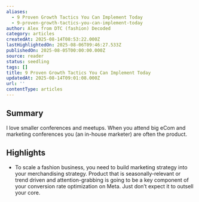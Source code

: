 ```yaml
---
aliases:
  - 9 Proven Growth Tactics You Can Implement Today
  - 9-proven-growth-tactics-you-can-implement-today
author: Alex from DTC (fashion) Decoded
category: articles
createdAt: 2025-08-14T08:53:22.000Z
lastHighlightedOn: 2025-08-06T09:46:27.533Z
publishedOn: 2025-08-05T00:00:00.000Z
source: reader
status: seedling
tags: []
title: 9 Proven Growth Tactics You Can Implement Today
updatedAt: 2025-08-14T09:01:08.000Z
url: ''
contentType: articles
---
```

## Summary

I love smaller conferences and meetups. When you attend big eCom and marketing conferences you (an in-house marketer) are often the product.

## Highlights

- To scale a fashion business, you need to build marketing strategy into your merchandising strategy. Product that is seasonally-relevant or trend driven and attention-grabbing is going to be a key component of your conversion rate optimization on Meta. Just don’t expect it to outsell your core.
